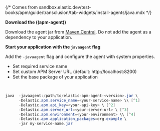 {/* Comes from sandbox.elastic.dev/test-books/apm/guide/transclusion/tab-widgets/install-agents/java.mdx */}

**Download the ((apm-agent))**

Download the agent jar from [Maven Central](http://search.maven.org/#search%7Cga%7C1%7Ca%3Aelastic-apm-agent).
Do not add the agent as a dependency to your application.

**Start your application with the `javaagent` flag**

Add the `-javaagent` flag and configure the agent with system properties.

* Set required service name
* Set custom APM Server URL (default: http://localhost:8200)
* Set the base package of your application

<br />

```java
java  -javaagent:/path/to/elastic-apm-agent-<version>.jar \
      -Delastic.apm.service_name=<your-service-name> \\ [^1]
      -Delastic.apm.api_key=<your-api-key> \ [^2]
      -Delastic.apm.server_url=<your-server-url> \ [^3]
      -Delastic.apm.environment=<your-environment> \\ [^4]
      -Delastic.apm.application_packages=org.example \
      -jar my-service-name.jar
```
[^1]: The service name is the primary filter in the APM UI and is used to group errors and trace data together. Allowed characters are a-z, A-Z, 0-9, -, _, and space.
[^2]: Use if the managed intake service requires a secret token. Both the agent and the managed intake service must be configured with the same token. This ensures that only your agents can send data to your project.
[^3]: Set the custom APM Server URL (default: http://localhost:8200). The URL must be fully qualified, including protocol (http or https) and port.
[^4]: The name of the environment this service is deployed in, for example, "production" or "staging". Environments allow you to easily filter data on a global level in the APM UI. It's important to be consistent when naming environments across agents.
